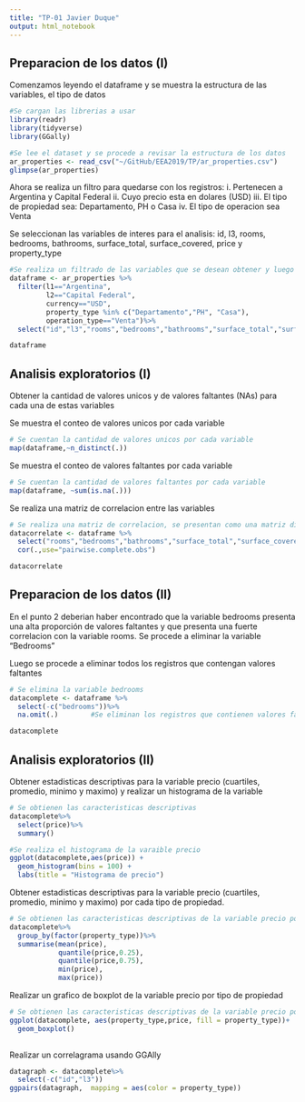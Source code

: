 ```yaml
---
title: "TP-01 Javier Duque"
output: html_notebook
---
```


## Preparacion de los datos (I)

Comenzamos leyendo el dataframe y se muestra la estructura de las variables, el tipo de datos

```r
#Se cargan las librerias a usar 
library(readr)
library(tidyverse)
library(GGally)
```

```r
#Se lee el dataset y se procede a revisar la estructura de los datos
ar_properties <- read_csv("~/GitHub/EEA2019/TP/ar_properties.csv")
glimpse(ar_properties)
```

Ahora se realiza un filtro para quedarse con los registros:
i.   Pertenecen a Argentina y Capital Federal
ii.  Cuyo precio esta en dolares (USD)
iii. El tipo de propiedad sea: Departamento, PH o Casa
iv.  El tipo de operacion sea Venta

Se seleccionan las variables de interes para el analisis:
id, l3, rooms, bedrooms, bathrooms, surface_total, surface_covered, price y property_type

```r
#Se realiza un filtrado de las variables que se desean obtener y luego se seleccionan las variables de interes
dataframe <- ar_properties %>% 
  filter(l1=="Argentina", 
         l2=="Capital Federal", 
         currency=="USD", 
         property_type %in% c("Departamento","PH", "Casa"), 
         operation_type=="Venta")%>%
  select("id","l3","rooms","bedrooms","bathrooms","surface_total","surface_covered", "price","property_type")

dataframe
```

## Analisis exploratorios (I)

Obtener la cantidad de valores unicos y de valores faltantes (NAs) para cada una de estas variables

Se muestra el conteo de valores unicos por cada variable
```r
# Se cuentan la cantidad de valores unicos por cada variable
map(dataframe,~n_distinct(.))

```

Se muestra el conteo de valores faltantes por cada variable
```r
# Se cuentan la cantidad de valores faltantes por cada variable
map(dataframe, ~sum(is.na(.)))
```

Se realiza una matriz de correlacion entre las variables
```r
# Se realiza una matriz de correlacion, se presentan como una matriz diagonal puesto que el resultado es una matriz simetrica
datacorrelate <- dataframe %>%
  select("rooms","bedrooms","bathrooms","surface_total","surface_covered", "price")%>%
  cor(.,use="pairwise.complete.obs")

datacorrelate
```

## Preparacion de los datos (II)

En el punto 2 deberian haber encontrado que la variable bedrooms presenta una alta proporción de valores faltantes y que presenta una fuerte correlacion con la variable rooms.
Se procede a eliminar la variable "Bedrooms"

Luego se procede a eliminar todos los registros que contengan valores faltantes
```r
# Se elimina la variable bedrooms
datacomplete <- dataframe %>%
  select(-c("bedrooms"))%>%
  na.omit(.)        #Se eliminan los registros que contienen valores faltantes

datacomplete
```

## Analisis exploratorios (II)

Obtener estadisticas descriptivas para la variable precio (cuartiles, promedio, minimo y maximo) y realizar un histograma de la variable

```r
# Se obtienen las caracteristicas descriptivas
datacomplete%>%
  select(price)%>%
  summary()
```

```r
#Se realiza el histograma de la varaible precio
ggplot(datacomplete,aes(price)) +
  geom_histogram(bins = 100) +
  labs(title = "Histograma de precio")
```

Obtener estadisticas descriptivas para la variable precio (cuartiles, promedio, minimo y maximo) por cada tipo de propiedad.

```r
# Se obtienen las caracteristicas descriptivas de la variable precio por tipo de propiedad 
datacomplete%>%
  group_by(factor(property_type))%>%
  summarise(mean(price),
            quantile(price,0.25),
            quantile(price,0.75),
            min(price),
            max(price))

```

Realizar un grafico de boxplot de la variable precio por tipo de propiedad
```r
# Se obtienen las caracteristicas descriptivas de la variable precio por tipo de propiedad 
ggplot(datacomplete, aes(property_type,price, fill = property_type))+
  geom_boxplot()
  
```

Realizar un correlagrama usando GGAlly

```r
datagraph <- datacomplete%>%
  select(-c("id","l3"))
ggpairs(datagraph,  mapping = aes(color = property_type))

```